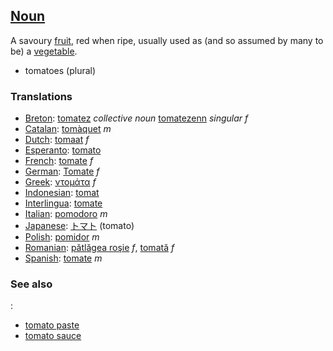 ==[[Noun]]==

A savoury [[fruit]], red when ripe, usually used as (and so assumed by many to be) a [[vegetable]].

*tomatoes (plural)

===Translations===

*[[Breton]]: [[tomatez]] ''collective noun'' [[tomatezenn]] ''singular f''
*[[Catalan]]: [[tomàquet]] ''m''
*[[Dutch]]: [[tomaat]] ''f''
*[[Esperanto]]: [[tomato]]
*[[French]]: [[tomate]] ''f''
*[[German]]: [[Tomate]] ''f''
*[[Greek]]: [[ντομάτα]] ''f''
*[[Indonesian]]: [[tomat]]
*[[Interlingua]]: [[tomate]]
*[[Italian]]: [[pomodoro]] ''m''
*[[Japanese]]: [[トマト]] (tomato)
*[[Polish]]: [[pomidor]] ''m''
*[[Romanian]]: [[pătlăgea roşie]] ''f'', [[tomată]] ''f''
*[[Spanish]]: [[tomate]] ''m''

===See also===:

*[[tomato paste]]
*[[tomato sauce]]